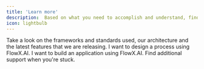 ```yaml
---
title: 'Learn more'
description:  Based on what you need to accomplish and understand, find below-suggested tracks you can follow. Choose the track that suits you best.
icon: lightbulb
---
```



<CardGroup cols={2}>
  <Card title="Platform Overview" icon="square-1" href="/4.0/docs/platform-overview">
    Take a look on the frameworks and standards used, our architecture and the latest features that we are releasing.
  </Card>
  <Card title="Design a Process" icon="square-2" href="/4.0/docs/flowx-designer/managing-a-process-flow">
    I want to design a process using FlowX.AI.
  </Card>
  <Card title="Build an Application" icon="square-3" href="/4.0/sdks">
    I want to build an application using FlowX.AI.
  </Card>
  <Card title="Additional Support" icon="square-4" href="https://flowxai.zendesk.com/">
    Find additional support when you're stuck.
  </Card>
</CardGroup>
